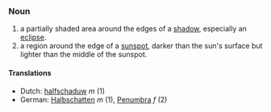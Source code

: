 ===Noun===

# a partially shaded area around the edges of a [[shadow]], especially an [[eclipse]].
# a region around the edge of a [[sunspot]], darker than the sun's surface but lighter than the middle of the sunspot.

====Translations====
*Dutch: [[halfschaduw]] ''m'' (1)
*German: [[Halbschatten]] ''m'' (1), [[Penumbra]] ''f'' (2)
